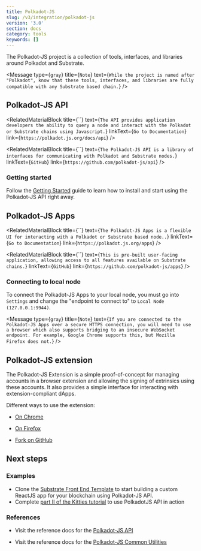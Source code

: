 ```yaml
---
title: Polkadot-JS
slug: /v3/integration/polkadot-js
version: '3.0'
section: docs
category: tools
keywords: []
---
```


The Polkadot-JS project is a collection of tools, interfaces, and libraries around Polkadot and
Substrate.

<Message
  type={`gray`}
  title={`Note`}
  text={`While the project is named after "Polkadot", know that these tools, interfaces, and
  libraries are fully compatible with any Substrate based chain.`}
/>

## Polkadot-JS API

<RelatedMaterialBlock
  title={``}
  text={`The API provides application developers the ability to query a node and interact with the Polkadot
  or Substrate chains using Javascript.`}
  linkText={`Go to Documentation`}
  link={`https://polkadot.js.org/docs/api`}
/>

<RelatedMaterialBlock
  title={``}
  text={`The Polkadot-JS API is a library of interfaces for communicating with Polkadot and Substrate nodes.`}
  linkText={`GitHub`}
  link={`https://github.com/polkadot-js/api`}
/>

### Getting started

Follow the
[Getting Started](https://polkadot.js.org/docs/api/) guide to learn how to install and start using
the Polkadot-JS API right away.

## Polkadot-JS Apps

<RelatedMaterialBlock
  title={``}
  text={`The Polkadot-JS Apps is a flexible UI for interacting with a Polkadot or Substrate based node..`}
  linkText={`Go to Documentation`}
  link={`https://polkadot.js.org/apps`}
/>

<RelatedMaterialBlock
  title={``}
  text={`This is pre-built user-facing application, allowing access to all features available on Substrate
  chains.`}
  linkText={`GitHub`}
  link={`https://github.com/polkadot-js/apps`}
/>

### Connecting to local node

To connect the Polkadot-JS Apps to your local node, you must go into `Settings` and change the
"endpoint to connect to" to `Local Node (127.0.0.1:9944)`.

<Message
  type={`gray`}
  title={`Note`}
  text={`If you are connected to the Polkadot-JS Apps over a secure HTTPS connection, you will
  need to use a browser which also supports bridging to an insecure WebSocket endpoint. For example,
  Google Chrome supports this, but Mozilla Firefox does not.`}
/>

## Polkadot-JS extension

The Polkadot-JS Extension is a simple proof-of-concept for managing accounts in a browser extension
and allowing the signing of extrinsics using these accounts. It also provides a simple interface for
interacting with extension-compliant dApps.

Different ways to use the extension:

- [On Chrome](https://chrome.google.com/webstore/detail/polkadot%7Bjs%7D-extension/mopnmbcafieddcagagdcbnhejhlodfdd)

- [On Firefox](https://addons.mozilla.org/en-US/firefox/addon/polkadot-js-extension)

- [Fork on GitHub](https://github.com/polkadot-js/extension)

## Next steps

### Examples

- Clone the
  [Substrate Front End Template](https://github.com/substrate-developer-hub/substrate-front-end-template)
  to start building a custom ReactJS app for your blockchain using Polkadot-JS API.
- Complete [part II of the Kitties tutorial](/tutorials/v3/kitties/pt2/) to use PolkadotJS API in action

### References

- Visit the reference docs for the [Polkadot-JS API](https://polkadot.js.org/api/)

- Visit the reference docs for the [Polkadot-JS Common Utilities](https://polkadot.js.org/common/)

